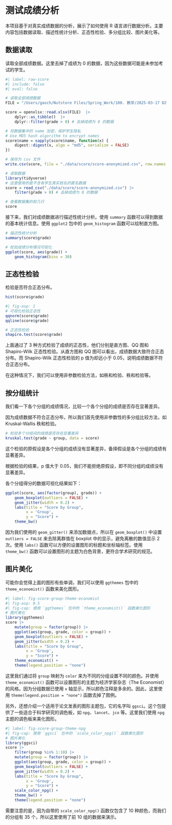 # 测试成绩分析

本项目基于对真实成绩数据的分析，展示了如何使用 R 语言进行数据分析。主要内容包括数据读取、描述性统计分析、正态性检验、多分组比较、图片美化等。

## 数据读取

读取全部成绩数据。这里去掉了成绩为 0 的数据，因为这些数据可能是未参加考试的学生。

```r
#| label: raw-score
#| include: false
#| eval: false

# 读取全部成绩数据
FILE = "/Users/gaoch/Nutstore Files/Spring_Work/100. 教学/2025-03-17 D2RS/2025-03-06 Test1-score.xlsx"

score = openxlsx::read.xlsx(FILE)  |> 
    dplyr::as_tibble()  |>
    dplyr::filter(grade > 0) # 去掉成绩为 0 的数据

# 将数据集中的 name 加密，保护学生隐私
# Use MD5 hash algorithm to encrypt names
score$name = sapply(score$name, function(x) {
    digest::digest(x, algo = "md5", serialize = FALSE)
})

# 保存为 csv 文件
write.csv(score, file = "./data/score/score-anonymized.csv", row.names = FALSE)
```

```r
# 读取数据
library(tidyverse)
# 这里使用的是不含有学生真实姓名的匿名数据
score = read_csv("./data/score/score-anonymized.csv") |> 
    filter(grade > 0) # 去掉成绩为 0 的数据

# 查看数据集的前几行
score
```

接下来，我们对成绩数据进行描述性统计分析。使用 `summary` 函数可以得到数据的基本统计信息。使用 `ggplot2` 包中的 `geom_histogram` 函数可以绘制直方图。

```r
# 描述性统计分析
summary(score$grade)
```

```r
# 检验成绩分布情况可视化
ggplot(score, aes(grade)) +
    geom_histogram(bins = 30)
```

## 正态性检验

检验是否符合正态分布。

```r
hist(score$grade)
```

```r
#| fig-asp: 1
# 可视化检验正态性
qqnorm(score$grade)
qqline(score$grade)
```

```r
# 正态性检验
shapiro.test(score$grade)
```

上面通过了 3 种方式检验了成绩的正态性，他们分别是直方图、QQ 图和 Shapiro-Wilk 正态性检验。从直方图和 QQ 图可以看出，成绩数据大致符合正态分布。而 Shapiro-Wilk 正态性检验的 p 值为却远小于 0.05，说明成绩数据不符合正态分布。

在这种情况下，我们可以使用非参数检验方法，如秩和检验、秩和检验等。

## 按分组统计

我们看一下各个分组的成绩情况，比较一个各个分组的成绩是否存在显著差异。

因为成绩数据不符合正态分布，所以我们首先使用非参数性的多分组比较方法，如 Kruskal-Wallis 秩和检验。

```r
# 检验多个分组间的成绩是否存在显著差异
kruskal.test(grade ~ group, data = score)
```

这个检验的原假设是各个分组的成绩没有显著差异，备择假设是各个分组的成绩有显著差异。

根据检验的结果，p 值大于 0.05，我们不能拒绝原假设，即不同分组的成绩没有显著差异。

各个分组得分的数据可视化结果如下：

```r
ggplot(score, aes(factor(group), grade)) +
    geom_boxplot(outliers = FALSE) +
    geom_jitter(width = 0.2) +
    labs(title = "Score by Group",
         x = 'Group', 
         y = "Score") +
    theme_bw()
```

因为我们使用的 `geom_gitter()` 来添加数据点，所以在 `geom_boxplot()` 中设置 `outliers = FALSE` 来去除离群值在 boxplot 中的显示，避免离散的数值显示 2 次。使用 `labs()` 函数可以方便的设置图形的标题和坐标轴标签。使用 `theme_bw()` 函数可以设置图形的主题为白色背景，更符合学术研究的规范。

## 图片美化

可能你会觉得上面的图形有些单调，我们可以使用 `ggthemes` 包中的 `theme_economist()` 函数来美化图形。

```r
#| label: fig-score-group-theme-economist
#| fig-asp: 0.5
#| fig-cap: 使用 `ggthemes` 包中的 `theme_economist()` 函数美化图形
# 图片美化
library(ggthemes)
score |>
    mutate(group = factor(group)) |>
    ggplot(aes(group, grade, color = group)) +
    geom_boxplot(outliers = FALSE) +
    geom_jitter(width = 0.2) +
    labs(title = "Score by Group",
         x = 'Group', 
         y = "Score") +
    theme_economist() +
    theme(legend.position = "none")
```

这里我们通过将 `group` 映射为 `color` 来为不同的分组设置不同的颜色。并使用 `theme_economist()` 函数可以设置图形的主题为经济学家杂志（The Economist）的风格。因为分组数据已使用 `x` 轴显示，所以颜色注释是多余的。因此，这里使用 `theme(legend.position = "none")` 函数去掉了图例。

另外，还想介绍一个适用于论文发表的图形主题包，它的名字叫 `ggsci`。这个包提供了一些适合于科学研究的调色板，如 `npg`、`lancet`、`jco` 等。这里我们使用 `npg` 主题的调色板来美化图形。

```r
#| label: fig-score-group-theme-npg
#| fig-cap: 使用 `ggsci` 包中的 `scale_color_npg()` 函数美化图形
# 图片美化
library(ggsci)
score |>
    filter(group %in% 1:10) |>
    mutate(group = factor(group)) |>
    ggplot(aes(group, grade, color = group)) +
    geom_boxplot(outliers = FALSE) +
    geom_jitter(width = 0.2) +
    labs(title = "Score by Group",
         x = 'Group', 
         y = "Score") +
    scale_color_npg() +
    theme_bw() +
    theme(legend.position = "none")
```

需要注意的是，因为自带的 `scale_color_npg()` 函数仅包含了 10 种颜色，而我们的分组有 35 个，所以这里使用了前 10 组的数据来演示。